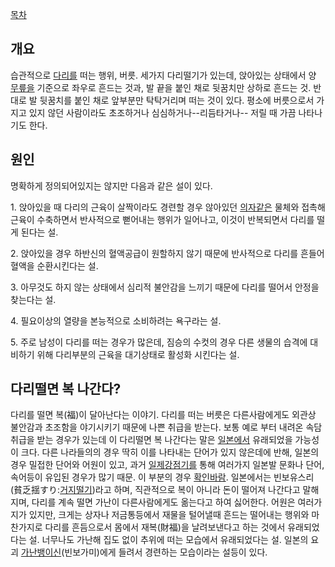 [[목차]]
== 개요 ==
습관적으로 [[다리]]를 떠는 행위, 버릇.
세가지 다리떨기가 있는데, 앉아있는 상태에서 양 [[무릎]]을 기준으로 좌우로 흔드는 것과, 발 끝을 붙인 채로 뒷꿈치만 상하로 흔드는 것. 반대로 발 뒷꿈치를 붙인 채로 앞부분만 탁탁거리며 떠는 것이 있다. 평소에 버릇으로서 가지고 있지 않던 사람이라도 초조하거나 심심하거나--리듬타거나-- 저릴 때 가끔 나타나기도 한다.

== 원인 ==
명확하게 정의되어있지는 않지만 다음과 같은 설이 있다.

1. 앉아있을 때 다리의 근육이 살짝이라도 경련할 경우 않아있던 [[의자]]같은 물체와 접촉해 근육이 수축하면서 반사적으로 뻗어내는 행위가 일어나고, 이것이 반복되면서 다리를 떨게 된다는 설.

2. 앉아있을 경우 하반신의 혈액공급이 원할하지 않기 때문에 반사적으로 다리를 흔들어 혈액을 순환시킨다는 설.

3. 아무것도 하지 않는 상태에서 심리적 불안감을 느끼기 때문에 다리를 떨어서 안정을 찾는다는 설.

4. 필요이상의 열량을 본능적으로 소비하려는 욕구라는 설.

5. 주로 남성이 다리를 떠는 경우가 많은데, 짐승의 수컷의 경우 다른 생물의 습격에 대비하기 위해 다리부분의 근육을 대기상태로 활성화 시킨다는 설. 

== 다리떨면 복 나간다? ==
다리를 떨면 복(福)이 달아난다는 이야기.
다리를 떠는 버릇은 다른사람에게도 외관상 불안감과 초조함을 야기시키기 때문에 나쁜 취급을 받는다. 보통 예로 부터 내려온 속담 취급을 받는 경우가 있는데 이 다리떨면 복 나간다는 말은 [[일본]]에서 유래되었을 가능성이 크다. 다른 나라들의의 경우 딱히 이를 나타내는 단어가 있지 않은데에 반해, 일본의 경우 밀접한 단어와 어원이 있고, 과거 [[일제강점기]]를 통해 여러가지 일본발 문화나 단어, 속어등이 유입된 경우가 많기 때문. 이 부분의 경우 [[확인바람]].
일본에서는 빈보유스리(貧乏揺すり:[[거지]]떨기)라고 하며, 직관적으로 복이 아니라 돈이 떨어져 나간다고 말해지며, 다리를 계속 떨면 가난이 다른사람에게도 옮는다고 하여 싫어한다. 어원은 여러가지가 있지만, 크게는 상자나 저금통등에서 재물을 털어낼때 흔드는 떨어내는 행위와 마찬가지로 다리를 흔듬으로서 몸에서 재복(財福)을 날려보낸다고 하는 것에서 유래되었다는 설.  너무나도 가난해 집도 없이 추위에 떠는 모습에서 유래되었다는 설. 일본의 요괴 [[가난뱅이신]](빈보가미)에게 들려서 경련하는 모습이라는 설등이 있다.
